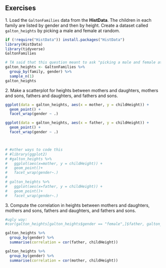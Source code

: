 ## Exercises 
1\. Load the `GaltonFamilies` data from the __HistData__. The children in each family are listed by gender and then by height. Create a dataset called `galton_heights` by picking a male and female at random.  

```r
if (!require("HistData")) install.packages("HistData")
library(HistData)
library(tidyverse)
GaltonFamilies

# TA said that this question meant to ask "picking a male and female at random FROM EACH FAMILY".
galton_heights <- GaltonFamilies %>%
  group_by(family, gender) %>%
  sample_n(1)
galton_heights

```


2\. Make a scatterplot for heights between mothers and daughters, mothers and sons, fathers and daughters, and fathers and sons.

```r
ggplot(data = galton_heights, aes(x = mother, y = childHeight)) +
  geom_point() +
  facet_wrap(gender ~ .)

ggplot(data = galton_heights, aes(x = father, y = childHeight)) +
  geom_point() +
  facet_wrap(gender ~ .)



# #other ways to code this 
# #library(ggplot2)
# #galton_heights %>%
#   ggplot(aes(x=mother, y = childHeight)) +
#   geom_point()+
#   facet_wrap(gender~.)
# 
# galton_heights %>%
#   ggplot(aes(x=father, y = childHeight)) +
#   geom_point()+
#   facet_wrap(gender~.)
```

3\. Compute the correlation in heights between mothers and daughters, mothers and sons, fathers and daughters, and fathers and sons.

```r
#ugly way: 
#cor(galton_heights[galton_heights$gender == "female",]$father, galton_heights[galton_heights$gender == "female",]$childHeight)

galton_heights %>%
  group_by(gender) %>%
  summarise(correlation = cor(father, childHeight))

galton_heights %>%
  group_by(gender) %>%
  summarise(correlation = cor(mother, childHeight))

```


